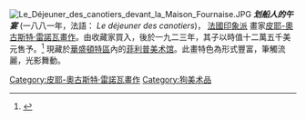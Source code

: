 {{Infobox artwork
| image_file         = Pierre-Auguste Renoir - Luncheon of the Boating Party - Google Art Project.jpg
| title              = 划船人的午宴　Le déjeuner des canotiers
| artist             = [[皮耶-奧古斯特·雷諾瓦|皮耶-奧古斯特·雷諾瓦]]
| year               = 1881
| type               = 油畫
| height_metric      = 129.9
| width_metric       = 172.7
| height_imperial    = 51
| width_imperial     = 68
| metric_unit        = cm
| imperial_unit      = in
| museum             = [[菲利普美术馆|菲利普美术馆]]
| city               = [[華盛頓特區|華盛頓特區]]
}}
[[File:Le_Déjeuner_des_canotiers_devant_la_Maison_Fournaise.JPG|thumb]]
'''''划船人的午宴''''' (一八八一年，法語： ''Le déjeuner des canotiers'')， [[法國|法國]][[印象派|印象派]] 畫家[[皮耶-奧古斯特·雷諾瓦|皮耶-奧古斯特·雷諾瓦]][[油畫|畫作]]。由收藏家{{link-en|Paul Durand-Ruel|Paul Durand-Ruel}}買入，後於一九二三年，其子以時值十二萬五千美元售予{{link-en|Duncan Phillips (art collector)|Duncan Phillips (art collector)}}。<ref>{{Cite web |url=http://www.ibiblio.org/wm/paint/auth/renoir/land/dejeuner-canotiers/ |title=Nicolas Pioch, WebMuseum, Paris |accessdate=2014-09-07 |archive-date=2012-09-23 |archive-url=https://www.webcitation.org/6AtaSTibL?url=http://www.ibiblio.org/wm/paint/auth/renoir/land/dejeuner-canotiers/ |dead-url=no }}</ref> 現藏於[[華盛頓特區|華盛頓特區]]內的[[菲利普美术馆|菲利普美术馆]]。此畫特色為形式豐富，筆觸流麗，光影舞動。

[[Category:皮耶-奧古斯特·雷諾瓦畫作|Category:皮耶-奧古斯特·雷諾瓦畫作]]
[[Category:狗美术品|Category:狗美术品]]